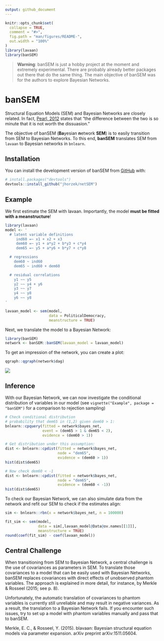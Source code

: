 ```yaml
---
output: github_document
---
```


<!-- README.md is generated from README.Rmd. Please edit that file -->

```r
knitr::opts_chunk$set(
  collapse = TRUE,
  comment = "#>",
  fig.path = "man/figures/README-",
  out.width = "100%"
)
library(lavaan)
library(banSEM)
```

> **Warning**: banSEM is just a hobby project at the moment and extremely experimental. 
There are probably already better packages out there that do the same thing. The main
objective of banSEM was for the authors to explore Bayesian Networks.

# banSEM

Structural Equation Models (SEM) and Bayesian Networks are closely related. In fact,
[Pearl, 2012](http://causality.cs.ucla.edu/blog/index.php/2012/12/07/on-structural-equations-versus-causal-bayes-networks/)
states that "the difference between the two is so minute that it is not worth the dissuasion."

The objective of banSEM (**Ba**yesian **n**etwork **SEM**) is to easily transition 
from SEM to Bayesian Networks. To this end, **banSEM** translates SEM from `lavaan` 
to Bayesian networks in `bnlearn`.

## Installation

You can install the development version of banSEM from [GitHub](https://github.com/jhorzek/banSEM/) with:

``` r
# install.packages("devtools")
devtools::install_github("jhorzek/netSEM")
```


## Example

We first estimate the SEM with lavaan. Importantly, the model **must be fitted
with a meanstructure**!

```r
library(lavaan)
model <- '
  # latent variable definitions
     ind60 =~ x1 + x2 + x3
     dem60 =~ y1 + a*y2 + b*y3 + c*y4
     dem65 =~ y5 + a*y6 + b*y7 + c*y8

  # regressions
    dem60 ~ ind60
    dem65 ~ ind60 + dem60

  # residual correlations
    y1 ~~ y5
    y2 ~~ y4 + y6
    y3 ~~ y7
    y4 ~~ y8
    y6 ~~ y8
'

lavaan_model <- sem(model,
                    data = PoliticalDemocracy,
                    meanstructure = TRUE)
```

Next, we translate the model to a Bayesian Network:

```r
library(banSEM)
network <- banSEM::banSEM(lavaan_model = lavaan_model)
```

To get an impression of the network, you can create a plot:

```r
qgraph::qgraph(network$dag)
```
![](man/figures/pol_dem_plot.png)

## Inference

With our Bayesian Network, we can now investigate the conditional distribution of
variables in our model (see `vignette("Example", package = "banSEM")` for a comparison
to rejection sampling)

```r
# Check conditional distribution
# probability that dem65 in (1,2) given dem60 > 1:
bnlearn::cpquery(fitted = network$bayes_net,
                 event = (dem65 > 1 & dem65 < 2),
                 evidence = (dem60 > 1))

# Get distribution under this assumption:
dist <- bnlearn::cpdist(fitted = network$bayes_net,
                        node = "dem65",
                        evidence = (dem60 > 1))
hist(dist$dem65)

# Now check dem60 < -1
dist <- bnlearn::cpdist(fitted = network$bayes_net,
                        node = "dem65",
                        evidence = (dem60 < -1))
hist(dist$dem65)
```

To check our Bayesian Network, we can also simulate data from the network 
and refit our SEM to check if the estimates align:
```r
sim <- bnlearn::rbn(x = network$bayes_net, n = 100000)

fit_sim <- sem(model,
               data = sim[,lavaan_model@Data@ov.names[[1]]],
               meanstructure = TRUE)
round(coef(fit_sim) - coef(lavaan_model))
```

## Central Challenge 

When transitioning from SEM to Bayesian Network, a central challenge is the 
use of covariances as parameters in SEM. To translate those covariances to a model
that can be easily used with Bayesian Networks, banSEM replaces covariances with
direct effects of unobserved phantom variables. The approach is explained in
more detail, for instance, by Merkle & Rosseel (2015; see p. 8).

Unfortunately, the automatic translation of covariances to phantom variables is
currently still unreliable and may result in negative variances. As a result, the 
translation to a Bayesian Network fails. If you encounter such issues, try to set
up a model with phantom variables manually and pass that to banSEM.

Merkle, E. C., & Rosseel, Y. (2015). blavaan: Bayesian structural equation models
via parameter expansion. arXiv preprint arXiv:1511.05604.

